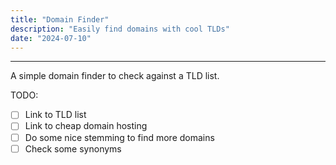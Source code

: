 ```yaml
---
title: "Domain Finder"
description: "Easily find domains with cool TLDs"
date: "2024-07-10"
---
```



---

A simple domain finder to check against a TLD list.

TODO:
- [ ] Link to TLD list
- [ ] Link to cheap domain hosting
- [ ] Do some nice stemming to find more domains
- [ ] Check some synonyms

<DomainFinder client:load />